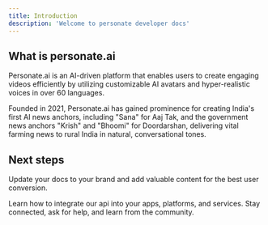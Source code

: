 ```yaml
---
title: Introduction
description: 'Welcome to personate developer docs'
---
```


## What is personate.ai

Personate.ai is an AI-driven platform that enables users to create engaging videos efficiently by utilizing customizable AI avatars and hyper-realistic voices in over 60 languages. 

Founded in 2021, Personate.ai has gained prominence for creating India's first AI news anchors, including "Sana" for Aaj Tak, and the government news anchors "Krish" and "Bhoomi" for Doordarshan, delivering vital farming news to rural India in natural, conversational tones.

## Next steps

Update your docs to your brand and add valuable content for the best user conversion.

<CardGroup cols={2}>
  <Card
    title="Explore API"
    icon="code"
    href="/api-reference/authentication"
  >
    Learn how to integrate our api into your apps, platforms, and services.
  </Card>
  <Card
    title="Join Discord"
    icon="discord"
    href="https://discord.gg/tNWTMTaY"
  >
    Stay connected, ask for help, and learn from the community.
  </Card>
</CardGroup>
